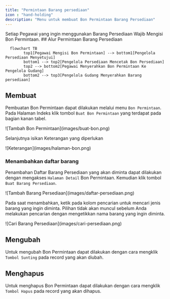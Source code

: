 ```yaml
---
title: "Permintaan Barang persediaan"
icon : "hand-holding"
description: "Menu untuk membuat Bon Permintaan Barang Persediaan"
---
```

<Warning>
    Setiap Pegawai yang ingin menggunakan Barang Persediaan Wajib Mengisi Bon Permintaan.
</Warning>
## Alur Permintaan Barang Persediaan

```mermaid
  flowchart TB
        top1[Pegawai Mengisi Bon Permintaan] --> bottom1[Pengelola Persediaan Menyetujui]
        bottom1 --> top2[Pengelola Persediaan Mencetak Bon Persediaan]
        top2 --> bottom2[Pegawai Menyerahkan Bon Permintaan Ke Pengelola Gudang]
        bottom2 --> top3[Pengelola Gudang Menyerahkan Barang persediaan]
```

## Membuat

Pembuatan Bon Permintaan dapat dilakukan melalui menu `Bon Permintaan`. Pada Halaman Indeks klik tombol `Buat Bon Permintaan` yang terdapat pada bagian kanan tabel.

<Frame caption="Tampilan Menambahkan Bon Permintaan">
    ![Tambah Bon Permintaan](images/buat-bon.png)
</Frame>

Selanjutnya isikan Keterangan yang diperlukan

<Frame caption="Tampilan Mengisi Keterangan Bon Permintaan">
    ![Keterangan](images/halaman-bon.png)
</Frame>

### Menambahkan daftar barang

Penambahan Daftar Barang Persediaan yang akan diminta dapat dilakukan dengan mengakses `Halaman Detail` Bon Permintaan. Kemudian klik tombol `Buat Barang Persediaan`.
<Frame caption="Tampilan Menambahkan Daftar Barang Persediaan">
    ![Tambah Barang Persediaan](images/daftar-persediaan.png)
</Frame>

Pada saat menambahkan, ketik pada kolom pencarian untuk mencari jenis barang yang ingin diminta. 
<Warning>
    Pilihan tidak akan muncul sebelum Anda melakukan pencarian dengan mengetikkan nama barang yang ingin diminta.
</Warning>

<Frame caption="Tampilan Mencari Jenis Barang Persediaan">
    ![Cari Barang Persediaan](images/cari-persediaan.png)
</Frame>

## Mengubah

Untuk mengubah Bon Permintaan dapat dilakukan dengan cara mengklik `Tombol Sunting` pada record yang akan diubah.

## Menghapus

Untuk menghapus Bon Permintaan dapat dilakukan dengan cara mengklik `Tombol Hapus` pada record yang akan dihapus.

